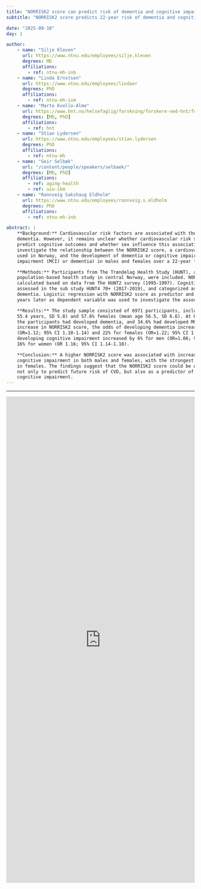 ```yaml
---
title: "NORRISK2 score can predict risk of dementia and cognitive impairment"
subtitle: "NORRISK2 score predicts 22-year risk of dementia and cognitive impairment, with stronger effects in women."

date: "2025-09-10"
day: 1

author:
    - name: "Silje Kleven"
      url: https://www.ntnu.edu/employees/silje.kleven
      degrees: MD
      affiliations:
        - ref: ntnu-mh-inb
    - name: "Linda Ernstsen"
      url: https://www.ntnu.edu/employees/lindaer
      degrees: PhD
      affiliations:
        - ref: ntnu-mh-ism
    - name: "Marte Kvello-Alme"
      url: https://www.hnt.no/helsefaglig/forskning/forskere-ved-hnt/forskere-i-hnt/#kvello-alme-marte
      degrees: [MD, PhD]
      affiliations:
        - ref: hnt
    - name: "Stian Lydersen"
      url: https://www.ntnu.edu/employees/stian.lydersen
      degrees: PhD
      affiliations:
        - ref: ntnu-mh
    - name: "Geir Selbæk"
      url: "/content/people/speakers/selbaek/"
      degrees: [MD, PhD]
      affiliations:
        - ref: aging-health
        - ref: uio-ikm
    - name: "Rannveig Sakshaug Eldholm"
      url: https://www.ntnu.edu/employees/rannveig.s.eldholm
      degrees: PhD
      affiliations:
        - ref: ntnu-mh-inb

abstract: |
    **Background:** Cardiovascular risk factors are associated with the risk of cognitive decline and
    dementia. However, it remains unclear whether cardiovascular risk scores can effectively
    predict cognitive outcomes and whether sex influence this association. This study aimed to
    investigate the relationship between the NORRISK2 score, a cardiovascular risk score widely
    used in Norway, and the development of dementia or cognitive impairment (mild cognitive
    impairment (MCI) or dementia) in males and females over a 22-year follow-up period.

    **Methods:** Participants from The Trøndelag Health Study (HUNT), a longitudinal,
    population-based health study in central Norway, were included. NORRISK2 score was
    calculated based on data from The HUNT2 survey (1995-1997). Cognitive status was
    assessed in the sub study HUNT4 70+ (2017-2019), and categorized as normal, MCI or
    dementia. Logistic regression with NORRISK2 score as predictor and cognitive status 22
    years later as dependent variable was used to investigate the associations.

    **Results:** The study sample consisted of 6971 participants, including 42.4% males (mean age
    55.4 years, SD 5.8) and 57.6% females (mean age 56.5, SD 6.6). At HUNT4 70+, 14.0% of
    the participants had developed dementia, and 34.6% had developed MCI. Per one unit
    increase in NORRISK2 score, the odds of developing dementia increased by 12% for males
    (OR=1.12; 95% CI 1.10-1.14) and 22% for females (OR=1.22; 95% CI 1.20-1.25). Odds for
    developing cognitive impairment increased by 6% for men (OR=1.06; 95% CI 1.05-1.08) and
    16% for women (OR 1.16; 95% CI 1.14-1.18).

    **Conclusion:** A higher NORRISK2 score was associated with increased risk of dementia and
    cognitive impairment in both males and females, with the strongest associations being found
    in females. The findings suggest that the NORRISK2 score could be used in clinical practice
    not only to predict future risk of CVD, but also as a predictor of risk of dementia and
    cognitive impairment.
---
```


***

<object data="poster.pdf" type="application/pdf" width="100%" height="1300">
  <iframe width="100%" height="1300" style="border:none;"
    src="https://mozilla.github.io/pdf.js/web/viewer.html?file=https://www.adtc.no/content/posters/kleven/poster.pdf">
  </iframe>
</object>
